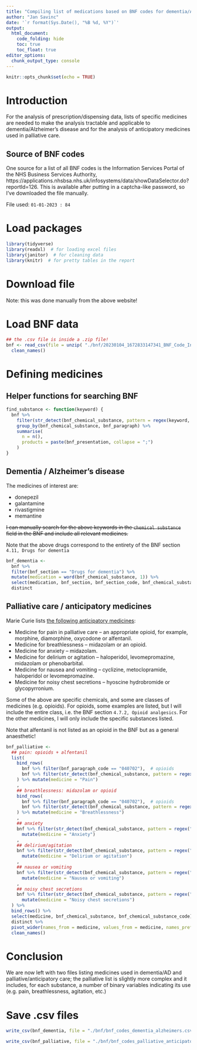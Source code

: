 ```yaml
---
title: "Compiling list of medications based on BNF codes for dementia/AD & palliative care drugs"
author: "Jan Savinc"
date: '`r format(Sys.Date(), "%B %d, %Y")`'
output: 
  html_document:
    code_folding: hide
    toc: true
    toc_float: true
editor_options: 
  chunk_output_type: console
---
```



```r
knitr::opts_chunk$set(echo = TRUE)
```


# Introduction

For the analysis of prescription/dispensing data, lists of specific medicines are needed to make the analysis tractable and applicable to dementia/Alzheimer's disease and for the analysis of anticipatory medicines used in palliative care.

## Source of BNF codes

One source for a list of all BNF codes is the Information Services Portal of the NHS Business Services Authority, https://applications.nhsbsa.nhs.uk/infosystems/data/showDataSelector.do?reportId=126. This is available after putting in a captcha-like password, so I've downloaded the file manually.

File used: `01-01-2023 : 84`
  
# Load packages

```r
library(tidyverse)
library(readxl)  # for loading excel files
library(janitor)  # for cleaning data
library(knitr)  # for pretty tables in the report
```


# Download file

Note: this was done manually from the above website!

# Load BNF data

```r
## the .csv file is inside a .zip file!
bnf <- read_csv(file = unzip( "./bnf/20230104_1672833147341_BNF_Code_Information.zip", "20230104_1672833147341_BNF_Code_Information.csv")) %>%
  clean_names()
```

# Defining medicines

## Helper functions for searching BNF

```r
find_substance <- function(keyword) {
  bnf %>%
    filter(str_detect(bnf_chemical_substance, pattern = regex(keyword, ignore_case = TRUE))) %>%
    group_by(bnf_chemical_substance, bnf_paragraph) %>%
    summarise(
      n = n(),
      products = paste(bnf_presentation, collapse = ";")
    )
}
```


## Dementia / Alzheimer's disease

The medicines of interest are:

- donepezil
- galantamine
- rivastigmine
- memantine

~~I can manually search for the above keywords in the `chemical substance` field in the BNF and include all relevant medicines.~~

Note that the above drugs correspond to the entirety of the BNF section `4.11, Drugs for dementia`

```r
bnf_dementia <- 
  bnf %>%
  filter(bnf_section == "Drugs for dementia") %>%
  mutate(medication = word(bnf_chemical_substance, 1)) %>%
  select(medication, bnf_section, bnf_section_code, bnf_chemical_substance_code) %>%
  distinct
```


## Palliative care / anticipatory medicines

Marie Curie lists [the following anticipatory medicines](https://www.mariecurie.org.uk/professionals/palliative-care-knowledge-zone/symptom-control/anticipatory-medicines):

- Medicine for pain in palliative care – an appropriate opioid, for example, morphine, diamorphine, oxycodone or alfentanil.
- Medicine for breathlessness – midazolam or an opioid.
- Medicine for anxiety – midazolam.
- Medicine for delirium or agitation – haloperidol, levomepromazine, midazolam or phenobarbital.
- Medicine for nausea and vomiting – cyclizine, metoclopramide, haloperidol or levomepromazine.
- Medicine for noisy chest secretions – hyoscine hydrobromide or glycopyrronium.

Some of the above are specific chemicals, and some are classes of medicines (e.g. opioids). For opioids, some examples are listed, but I will include the entire class, i.e. the BNF section `4.7.2, Opioid analgesics`. For the other medicines, I will only include the specific substances listed.

Note that alfentanil is not listed as an opioid in the BNF but as a general anaesthetic!

```r
bnf_palliative <-
  ## pain: opioids + alfentanil
  list(
    bind_rows(
      bnf %>% filter(bnf_paragraph_code == "040702"),  # opioids
      bnf %>% filter(str_detect(bnf_chemical_substance, pattern = regex("alfentanil", ignore_case = TRUE)))
    ) %>% mutate(medicine = "Pain")
    ,
    ## breathlessness: midazolam or opioid
    bind_rows(
      bnf %>% filter(bnf_paragraph_code == "040702"),  # opioids
      bnf %>% filter(str_detect(bnf_chemical_substance, pattern = regex("midazolam", ignore_case = TRUE)))
    ) %>% mutate(medicine = "Breathlessness")
    ,
    ## anxiety
    bnf %>% filter(str_detect(bnf_chemical_substance, pattern = regex("midazolam", ignore_case = TRUE))) %>% 
      mutate(medicine = "Anxiety")
    ,
    ## delirium/agitation
    bnf %>% filter(str_detect(bnf_chemical_substance, pattern = regex("haloperidol|levomepromazine|midazolam|phenobarbital", ignore_case = TRUE))) %>% 
      mutate(medicine = "Delirium or agitation")
    ,
    ## nausea or vomiting
    bnf %>% filter(str_detect(bnf_chemical_substance, pattern = regex("cyclizine|metoclopramide|haloperidol|levomepromazine", ignore_case = TRUE))) %>% 
      mutate(medicine = "Nausea or vomiting")
    ,
    ## noisy chest secretions
    bnf %>% filter(str_detect(bnf_chemical_substance, pattern = regex("hyoscine hydrobromide|glycopyrronium", ignore_case = TRUE))) %>% 
      mutate(medicine = "Noisy chest secretions")
  ) %>%
  bind_rows() %>%
  select(medicine, bnf_chemical_substance, bnf_chemical_substance_code) %>%
  distinct %>%
  pivot_wider(names_from = medicine, values_from = medicine, names_prefix = "bin_", values_fill = FALSE, values_fn = ~TRUE) %>%
  clean_names()
```

# Conclusion

We are now left with two files listing medicines used in dementia/AD and palliative/anticipatory care; the palliative list is slightly more complex and it includes, for each substance, a number of binary variables indicating its use (e.g. pain, breathlessness, agitation, etc.)

# Save .csv files

```r
write_csv(bnf_dementia, file = "./bnf/bnf_codes_dementia_alzheimers.csv")

write_csv(bnf_palliative, file = "./bnf/bnf_codes_palliative_anticipatory.csv")
```

